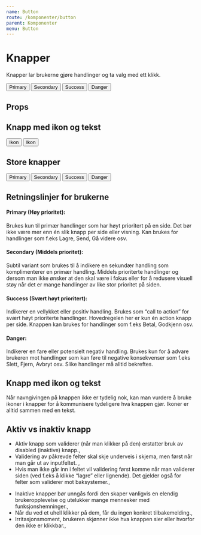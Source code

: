 ```yaml
---
name: Button
route: /komponenter/button
parent: Komponenter
menu: Button
---
```



# Knapper

Knapper lar brukerne gjøre handlinger og ta valg med ett klikk.

<Playground>
  <Button>Primary</Button>
  <Button variant="secondary">Secondary</Button>
  <Button variant="success">Success</Button>
  <Button variant="negative">Danger</Button>
</Playground>

## Props

<Props of={Button} />

## Knapp med ikon og tekst

<Playground>
  <Button variant="secondary">Ikon</Button>
  <Button variant="success">Ikon</Button>
</Playground>

## Store knapper

<Playground>
  <Button size="large">Primary</Button>
  <Button size="large" variant="secondary">
    Secondary
  </Button>
  <Button size="large" variant="success">
    Success
  </Button>
  <Button size="large" variant="negative">
    Danger
  </Button>
</Playground>

## Retningslinjer for brukerne

#### Primary (Høy prioritet):

Brukes kun til primær handlinger som har høyt prioritert på en side.
Det bør ikke være mer enn én slik knapp per side eller visning.
Kan brukes for handlinger som f.eks Lagre, Send, Gå videre osv.

#### Secondary (Middels prioritet):

Subtil variant som brukes til å indikere en sekundær handling som komplimenterer
en primær handling. Middels prioriterte handlinger og dersom man ikke ønsker at
den skal være i fokus eller for å redusere visuell støy når det er mange handlinger
av like stor prioritet på siden.

#### Success (Svært høyt prioritert):

Indikerer en vellykket eller positiv handling. Brukes som “call to action”
for svært høyt prioriterte handlinger. Hovedregelen her er kun én action knapp per
side. Knappen kan brukes for handlinger som f.eks Betal, Godkjenn osv.

#### Danger:

Indikerer en fare eller potensielt negativ handling. Brukes kun for å
advare brukeren mot handlinger som kan føre til negative konsekvenser
som f.eks Slett, Fjern, Avbryt osv. Slike handlinger må alltid bekreftes.

## Knapp med ikon og tekst

Når navngivingen på knappen ikke er tydelig nok, kan man vurdere å bruke
ikoner i knapper for å kommunisere tydeligere hva knappen gjør. Ikoner er
alltid sammen med en tekst.

## Aktiv vs inaktiv knapp

<DoAndDont>
  <DoAndDont.Do doPicture={doPic}>
    <ul>
      <li>
        Aktiv knapp som validerer (når man klikker på den) erstatter bruk av
        disabled (inaktive) knapp.,
      </li>
      <li>
        Validering av påkrevde felter skal skje underveis i skjema, men først
        når man går ut av inputfeltet. ,
      </li>
      <li>
        Hvis man ikke går inn i feltet vil validering først komme når man
        validerer siden (ved f.eks å klikke “lagre” eller lignende). Det gjelder
        også for felter som validerer mot baksystemer.,
      </li>
    </ul>
  </DoAndDont.Do>
  <DoAndDont.Dont dontPicture={doPic}>
    <ul>
      <li>
        Inaktive knapper bør unngås fordi den skaper vanligvis en elendig
        brukeropplevelse og utelukker mange mennesker med funksjonshemninger.,
      </li>
      <li>
        Når du ved et uhell klikker på dem, får du ingen konkret
        tilbakemelding.,
      </li>
      <li>
        Irritasjonsmoment, brukeren skjønner ikke hva knappen sier eller hvorfor
        den ikke er klikkbar.,
      </li>
    </ul>
  </DoAndDont.Dont>
</DoAndDont>
